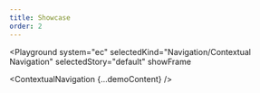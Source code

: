 ```yaml
---
title: Showcase
order: 2
---
```




<Playground
  system="ec"
  selectedKind="Navigation/Contextual Navigation"
  selectedStory="default"
  showFrame
>
  <ContextualNavigation {...demoContent} />
</Playground>
